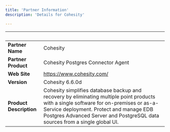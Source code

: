 ```yaml
---
title: 'Partner Information'
description: 'Details for Cohesity'

---
```

| &nbsp;     | &nbsp; |
| ----------- | ----------- |
| **Partner Name**      | Cohesity       |
| **Partner Product**   |  Cohesity Postgres Connector Agent      |
| **Web Site**      | https://www.cohesity.com/     |
| **Version**   | Cohesity 6.6.0d       |
| **Product Description**      | Cohesity simplifies database backup and recovery by eliminating multiple point products with a single software for on-premises or as-a-Service deployment. Protect and manage EDB Postgres Advanced Server and PostgreSQL data sources from a single global UI. |

